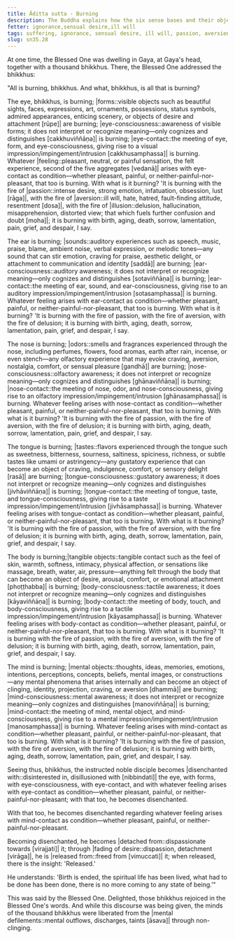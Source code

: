 ```yaml
---
title: Āditta sutta - Burning
description: The Buddha explains how the six sense bases and their objects are burning with the fires of passion, aversion, and delusion, and how to become disenchanted, dispassionate, and liberated.
fetter: ignorance,sensual desire,ill will
tags: suffering, ignorance, sensual desire, ill will, passion, aversion, delusion, disenchantment, dispassion, liberation, sn, sn35-44, sn35, six-sense bases
slug: sn35.28
---
```


At one time, the Blessed One was dwelling in Gaya, at Gaya's head, together with a thousand bhikkhus. There, the Blessed One addressed the bhikkhus:

"All is burning, bhikkhus. And what, bhikkhus, is all that is burning?

The eye, bhikkhus, is burning; |forms::visible objects such as beautiful sights, faces, expressions, art, ornaments, possessions, status symbols, admired appearances, enticing scenery, or objects of desire and attachment [rūpe]| are burning; |eye-consciousness::awareness of visible forms; it does not interpret or recognize meaning—only cognizes and distinguishes [cakkhuviññāṇa]| is burning; |eye-contact::the meeting of eye, form, and eye-consciousness, giving rise to a visual impression/impingement/intrusion [cakkhusamphassa]| is burning. Whatever |feeling::pleasant, neutral, or painful sensation, the felt experience, second of the five aggregates [vedanā]| arises with eye-contact as condition—whether pleasant, painful, or neither-painful-nor-pleasant, that too is burning. With what is it burning? 'It is burning with the fire of |passion::intense desire, strong emotion, infatuation, obsession, lust [rāga]|, with the fire of |aversion::ill will, hate, hatred, fault-finding attitude, resentment [dosa]|, with the fire of |illusion::delusion, hallucination, misapprehension, distorted view; that which fuels further confusion and doubt [moha]|; it is burning with birth, aging, death, sorrow, lamentation, pain, grief, and despair, I say.

The ear is burning; |sounds::auditory experiences such as speech, music, praise, blame, ambient noise, verbal expression, or melodic tones—any sound that can stir emotion, craving for praise, aesthetic delight, or attachment to communication and identity [saddā]| are burning; |ear-consciousness::auditory awareness; it does not interpret or recognize meaning—only cognizes and distinguishes [sotaviññāṇa]| is burning; |ear-contact::the meeting of ear, sound, and ear-consciousness, giving rise to an auditory impression/impingement/intrusion [sotasamphassa]| is burning. Whatever feeling arises with ear-contact as condition—whether pleasant, painful, or neither-painful-nor-pleasant, that too is burning. With what is it burning? 'It is burning with the fire of passion, with the fire of aversion, with the fire of delusion; it is burning with birth, aging, death, sorrow, lamentation, pain, grief, and despair, I say.

The nose is burning; |odors::smells and fragrances experienced through the nose, including perfumes, flowers, food aromas, earth after rain, incense, or even stench—any olfactory experience that may evoke craving, aversion, nostalgia, comfort, or sensual pleasure [gandhā]| are burning; |nose-consciousness::olfactory awareness; it does not interpret or recognize meaning—only cognizes and distinguishes [ghānaviññāṇa]| is burning; |nose-contact::the meeting of nose, odor, and nose-consciousness, giving rise to an olfactory impression/impingement/intrusion [ghānasamphassa]| is burning. Whatever feeling arises with nose-contact as condition—whether pleasant, painful, or neither-painful-nor-pleasant, that too is burning. With what is it burning? 'It is burning with the fire of passion, with the fire of aversion, with the fire of delusion; it is burning with birth, aging, death, sorrow, lamentation, pain, grief, and despair, I say.

The tongue is burning; |tastes::flavors experienced through the tongue such as sweetness, bitterness, sourness, saltiness, spiciness, richness, or subtle tastes like umami or astringency—any gustatory experience that can become an object of craving, indulgence, comfort, or sensory delight [rasā]| are burning; |tongue-consciousness::gustatory awareness; it does not interpret or recognize meaning—only cognizes and distinguishes [jivhāviññāṇa]| is burning; |tongue-contact::the meeting of tongue, taste, and tongue-consciousness, giving rise to a taste impression/impingement/intrusion [jivhāsamphassa]| is burning. Whatever feeling arises with tongue-contact as condition—whether pleasant, painful, or neither-painful-nor-pleasant, that too is burning. With what is it burning? 'It is burning with the fire of passion, with the fire of aversion, with the fire of delusion; it is burning with birth, aging, death, sorrow, lamentation, pain, grief, and despair, I say.

The body is burning;|tangible objects::tangible contact such as the feel of skin, warmth, softness, intimacy, physical affection, or sensations like massage, breath, water, air, pressure—anything felt through the body that can become an object of desire, arousal, comfort, or emotional attachment [phoṭṭhabba]| is burning; |body-consciousness::tactile awareness; it does not interpret or recognize meaning—only cognizes and distinguishes [kāyaviññāṇa]| is burning; |body-contact::the meeting of body, touch, and body-consciousness, giving rise to a tactile impression/impingement/intrusion [kāyasamphassa]| is burning. Whatever feeling arises with body-contact as condition—whether pleasant, painful, or neither-painful-nor-pleasant, that too is burning. With what is it burning? 'It is burning with the fire of passion, with the fire of aversion, with the fire of delusion; it is burning with birth, aging, death, sorrow, lamentation, pain, grief, and despair, I say.

The mind is burning; |mental objects::thoughts, ideas, memories, emotions, intentions, perceptions, concepts, beliefs, mental images, or constructions—any mental phenomena that arises internally and can become an object of clinging, identity, projection, craving, or aversion [dhammā]| are burning; |mind-consciousness::mental awareness; it does not interpret or recognize meaning—only cognizes and distinguishes [manoviññāṇa]| is burning; |mind-contact::the meeting of mind, mental object, and mind-consciousness, giving rise to a mental impression/impingement/intrusion [manosamphassa]| is burning. Whatever feeling arises with mind-contact as condition—whether pleasant, painful, or neither-painful-nor-pleasant, that too is burning. With what is it burning? 'It is burning with the fire of passion, with the fire of aversion, with the fire of delusion; it is burning with birth, aging, death, sorrow, lamentation, pain, grief, and despair, I say.

Seeing thus, bhikkhus, the instructed noble disciple becomes |disenchanted with::disinterested in, disillusioned with [nibbindati]| the eye, with forms, with eye-consciousness, with eye-contact, and with whatever feeling arises with eye-contact as condition—whether pleasant, painful, or neither-painful-nor-pleasant; with that too, he becomes disenchanted.

With that too, he becomes disenchanted regarding whatever feeling arises with mind-contact as condition—whether pleasant, painful, or neither-painful-nor-pleasant.

Becoming disenchanted, he becomes |detached from::dispassionate towards [virajjati]| it; through |fading of desire::dispassion, detachment [virāga]|, he is |released from::freed from [vimuccati]| it; when released, there is the insight: 'Released.'

He understands: 'Birth is ended, the spiritual life has been lived, what had to be done has been done, there is no more coming to any state of being.'"

This was said by the Blessed One. Delighted, those bhikkhus rejoiced in the Blessed One's words. And while this discourse was being given, the minds of the thousand bhikkhus were liberated from the |mental defilements::mental outflows, discharges, taints [āsava]| through non-clinging.
